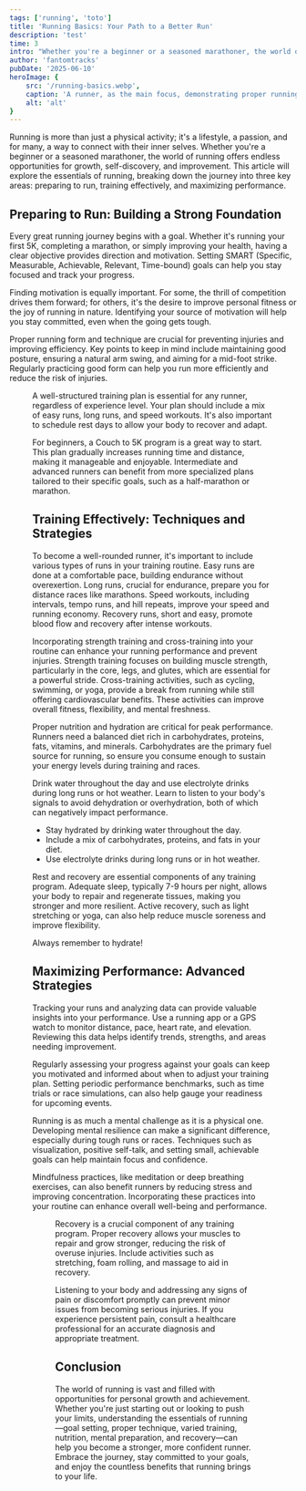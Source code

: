 ```yaml
---
tags: ['running', 'toto']
title: 'Running Basics: Your Path to a Better Run'
description: 'test'
time: 3
intro: "Whether you're a beginner or a seasoned marathoner, the world of running offers endless opportunities for growth, self-discovery, and improvement."
author: 'fantomtracks'
pubDate: '2025-06-10'
heroImage: {
    src: '/running-basics.webp',
    caption: 'A runner, as the main focus, demonstrating proper running form with a knee drive on a scenic path in Prospect Park, Brooklyn. Shot close-up on a Canon EOS R5 with a 70-200mm f/2.8 lens at 200mm, ensuring the runner remains centered and prominent --ar 16:9',
    alt: 'alt'
}
---
```


Running is more than just a physical activity; it's a lifestyle, a passion, and for many, a way to connect with their inner selves. Whether you're a beginner or a seasoned marathoner, the world of running offers endless opportunities for growth, self-discovery, and improvement. This article will explore the essentials of running, breaking down the journey into three key areas: preparing to run, training effectively, and maximizing performance.

## Preparing to Run: Building a Strong Foundation
Every great running journey begins with a goal. Whether it's running your first 5K, completing a marathon, or simply improving your health, having a clear objective provides direction and motivation. Setting SMART (Specific, Measurable, Achievable, Relevant, Time-bound) goals can help you stay focused and track your progress.

Finding motivation is equally important. For some, the thrill of competition drives them forward; for others, it's the desire to improve personal fitness or the joy of running in nature. Identifying your source of motivation will help you stay committed, even when the going gets tough.

Proper running form and technique are crucial for preventing injuries and improving efficiency. Key points to keep in mind include maintaining good posture, ensuring a natural arm swing, and aiming for a mid-foot strike. Regularly practicing good form can help you run more efficiently and reduce the risk of injuries.

<Figure src={myImage} alt="An image" caption="This is a caption" widths={[200, 400, 1440]}/>

A well-structured training plan is essential for any runner, regardless of experience level. Your plan should include a mix of easy runs, long runs, and speed workouts. It's also important to schedule rest days to allow your body to recover and adapt.

For beginners, a Couch to 5K program is a great way to start. This plan gradually increases running time and distance, making it manageable and enjoyable. Intermediate and advanced runners can benefit from more specialized plans tailored to their specific goals, such as a half-marathon or marathon.

## Training Effectively: Techniques and Strategies
To become a well-rounded runner, it's important to include various types of runs in your training routine. Easy runs are done at a comfortable pace, building endurance without overexertion. Long runs, crucial for endurance, prepare you for distance races like marathons. Speed workouts, including intervals, tempo runs, and hill repeats, improve your speed and running economy. Recovery runs, short and easy, promote blood flow and recovery after intense workouts.

Incorporating strength training and cross-training into your routine can enhance your running performance and prevent injuries. Strength training focuses on building muscle strength, particularly in the core, legs, and glutes, which are essential for a powerful stride. Cross-training activities, such as cycling, swimming, or yoga, provide a break from running while still offering cardiovascular benefits. These activities can improve overall fitness, flexibility, and mental freshness.

Proper nutrition and hydration are critical for peak performance. Runners need a balanced diet rich in carbohydrates, proteins, fats, vitamins, and minerals. Carbohydrates are the primary fuel source for running, so ensure you consume enough to sustain your energy levels during training and races.

Drink water throughout the day and use electrolyte drinks during long runs or hot weather. Learn to listen to your body's signals to avoid dehydration or overhydration, both of which can negatively impact performance.

- Stay hydrated by drinking water throughout the day.
- Include a mix of carbohydrates, proteins, and fats in your diet.
- Use electrolyte drinks during long runs or in hot weather.

Rest and recovery are essential components of any training program. Adequate sleep, typically 7-9 hours per night, allows your body to repair and regenerate tissues, making you stronger and more resilient. Active recovery, such as light stretching or yoga, can also help reduce muscle soreness and improve flexibility.

Always remember to hydrate!

## Maximizing Performance: Advanced Strategies
Tracking your runs and analyzing data can provide valuable insights into your performance. Use a running app or a GPS watch to monitor distance, pace, heart rate, and elevation. Reviewing this data helps identify trends, strengths, and areas needing improvement.

Regularly assessing your progress against your goals can keep you motivated and informed about when to adjust your training plan. Setting periodic performance benchmarks, such as time trials or race simulations, can also help gauge your readiness for upcoming events.

Running is as much a mental challenge as it is a physical one. Developing mental resilience can make a significant difference, especially during tough runs or races. Techniques such as visualization, positive self-talk, and setting small, achievable goals can help maintain focus and confidence.

Mindfulness practices, like meditation or deep breathing exercises, can also benefit runners by reducing stress and improving concentration. Incorporating these practices into your routine can enhance overall well-being and performance.

<Figure 
    src={myImage} 
    alt="An image" 
    caption="This is a caption" 
    widths={[200, 400, 1440]}
    figClasses='is-full-width-content'
/>

Recovery is a crucial component of any training program. Proper recovery allows your muscles to repair and grow stronger, reducing the risk of overuse injuries. Include activities such as stretching, foam rolling, and massage to aid in recovery.

Listening to your body and addressing any signs of pain or discomfort promptly can prevent minor issues from becoming serious injuries. If you experience persistent pain, consult a healthcare professional for an accurate diagnosis and appropriate treatment.

## Conclusion
The world of running is vast and filled with opportunities for personal growth and achievement. Whether you're just starting out or looking to push your limits, understanding the essentials of running—goal setting, proper technique, varied training, nutrition, mental preparation, and recovery—can help you become a stronger, more confident runner. Embrace the journey, stay committed to your goals, and enjoy the countless benefits that running brings to your life.
